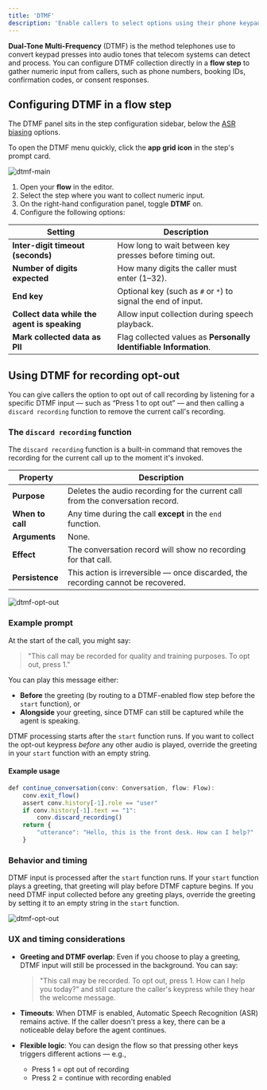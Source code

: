 ```yaml
---
title: 'DTMF'
description: 'Enable callers to select options using their phone keypad.'
---
```


**Dual-Tone Multi-Frequency** (DTMF) is the method telephones use to convert keypad presses into audio tones that telecom systems can detect and process.
You can configure DTMF collection directly in a **flow step** to gather numeric input from callers, such as phone numbers, booking IDs, confirmation codes, or consent responses.

## Configuring DTMF in a flow step

The DTMF panel sits in the step configuration sidebar, below the [ASR biasing](asr-biasing) options.

<Tip>To open the DTMF menu quickly, click the **app grid icon** in the step's prompt card.</Tip>

![dtmf-main](/images/dtmf.png)

1. Open your **flow** in the editor.
2. Select the step where you want to collect numeric input.
3. On the right-hand configuration panel, toggle **DTMF** on.
4. Configure the following options:

| Setting | Description |
|---------|-------------|
| **Inter-digit timeout (seconds)** | How long to wait between key presses before timing out. |
| **Number of digits expected** | How many digits the caller must enter (1–32). |
| **End key** | Optional key (such as `#` or `*`) to signal the end of input. |
| **Collect data while the agent is speaking** | Allow input collection during speech playback. |
| **Mark collected data as PII** | Flag collected values as **Personally Identifiable Information**. |

## Using DTMF for recording opt-out

You can give callers the option to opt out of call recording by listening for a specific DTMF input — such as “Press 1 to opt out” — and then calling a `discard recording` function to remove the current call's recording.

### The `discard recording` function

The `discard recording` function is a built-in command that removes the recording for the current call up to the moment it's invoked.

| Property   | Description |
|------------|-------------|
| **Purpose** | Deletes the audio recording for the current call from the conversation record. |
| **When to call** | Any time during the call **except** in the `end` function. |
| **Arguments** | None. |
| **Effect** | The conversation record will show no recording for that call. |
| **Persistence** | This action is irreversible — once discarded, the recording cannot be recovered. |

![dtmf-opt-out](/images/dtmf-opt-logic.png)

### Example prompt
At the start of the call, you might say:
> "This call may be recorded for quality and training purposes. To opt out, press 1."

You can play this message either:
- **Before** the greeting (by routing to a DTMF-enabled flow step before the `start` function), or
- **Alongside** your greeting, since DTMF can still be captured while the agent is speaking.

<Tip>DTMF processing starts after the `start` function runs. If you want to collect the opt-out keypress *before* any other audio is played, override the greeting in your `start` function with an empty string. </Tip>

#### Example usage

```javascript
def continue_conversation(conv: Conversation, flow: Flow):
    conv.exit_flow()
    assert conv.history[-1].role == "user"
    if conv.history[-1].text == "1":
        conv.discard_recording()
    return {
        "utterance": "Hello, this is the front desk. How can I help?"
    }
```

### Behavior and timing

DTMF input is processed after the `start` function runs. If your `start` function plays a greeting, that greeting will play before DTMF capture begins.
If you need DTMF input collected before any greeting plays, override the greeting by setting it to an empty string in the `start` function.

![dtmf-opt-out](/images/dtmf-opt-out.png)

### UX and timing considerations

- **Greeting and DTMF overlap**: Even if you choose to play a greeting, DTMF input will still be processed in the background. You can say:
  > "This call may be recorded. To opt out, press 1. How can I help you today?"
  and still capture the caller's keypress while they hear the welcome message.

- **Timeouts**: When DTMF is enabled, Automatic Speech Recognition (ASR) remains active. If the caller doesn't press a key, there can be a noticeable delay before the agent continues.

- **Flexible logic**: You can design the flow so that pressing other keys triggers different actions — e.g.,
  - Press 1 = opt out of recording
  - Press 2 = continue with recording enabled